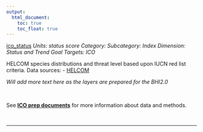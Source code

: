```yaml
---
output:
  html_document:
    toc: true
    toc_float: true
---
```


[ico_status](https://github.com/OHI-Science/bhi/blob/master/baltic/layers/ico_status_bhi2015.csv)
*Units: status score*
*Category:*
*Subcategory:*
*Index Dimension: Status and Trend*
*Goal Targets: ICO*

HELCOM species distributions and threat level based upon IUCN red list criteria.  Data sources:  - [HELCOM](http://www.helcom.fi/baltic-sea-trends/biodiversity/red-list-of-species)

*Will add more text here as the layers are prepared for the BHI2.0*

<br>

See [**ICO prep documents**](https://github.com/OHI-Science/bhi-1.0-archive/blob/draft/baltic2015/prep/ICO/ico_prep.md) for more information about data and methods.

<br>

--- 
